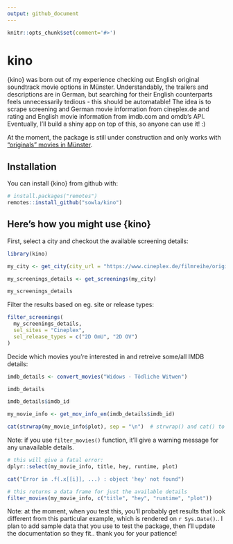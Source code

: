 ```yaml
---
output: github_document
---
```


```r
knitr::opts_chunk$set(comment='#>')
```

# kino

{kino} was born out of my experience checking out English original soundtrack movie options in Münster. Understandably, the trailers and descriptions are in German, but searching for their English counterparts feels unnecessarily tedious - this should be automatable! The idea is to scrape screening and German movie information from cineplex.de and rating and English movie information from imdb.com and omdb's API. Eventually, I'll build a shiny app on top of this, so anyone can use it! :)

At the moment, the package is still under construction and only works with ["originals" movies in Münster](https://www.cineplex.de/filmreihe/originals/614/muenster/).

## Installation

You can install {kino} from github with:

```r
# install.packages("remotes")
remotes::install_github("sowla/kino")
```

## Here's how you might use {kino}

First, select a city and checkout the available screening details:
```r
library(kino)

my_city <- get_city(city_url = "https://www.cineplex.de/filmreihe/originals/614/muenster/")

my_screenings_details <- get_screenings(my_city)

my_screenings_details
```

Filter the results based on eg. site or release types:
```r
filter_screenings(
  my_screenings_details, 
  sel_sites = "Cineplex", 
  sel_release_types = c("2D OmU", "2D OV")
)
```

Decide which movies you're interested in and retreive some/all IMDB details:
```r
imdb_details <- convert_movies("Widows - Tödliche Witwen")

imdb_details

imdb_details$imdb_id

my_movie_info <- get_mov_info_en(imdb_details$imdb_id)

cat(strwrap(my_movie_info$plot), sep = "\n")  # strwrap() and cat() to format output
```

Note: if you use `filter_movies()` function, it'll give a warning message for any unavailable details.

```r
# this will give a fatal error:
dplyr::select(my_movie_info, title, hey, runtime, plot)
```

```r
cat("Error in .f(.x[[i]], ...) : object 'hey' not found")
```


```r
# this returns a data frame for just the available details
filter_movies(my_movie_info, c("title", "hey", "runtime", "plot"))
```

Note: at the moment, when you test this, you'll probably get results that look different from this particular example, which is rendered on `r Sys.Date()`.. I plan to add sample data that you use to test the package, then I'll update the documentation so they fit.. thank you for your patience!
